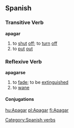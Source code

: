 == Spanish == 
=== Transitive Verb === 
'''apagar'''
# to [[shut]] [[off]]; to [[turn]] [[off]]
# to [[put]] [[out]]

=== Reflexive Verb ===
'''apagarse'''
# to [[fade]]; to be [[extinguished]]
# to [[wane]]

[[Category:Spanish verbs]] 
==== Conjugations ====
{{template:Es:-ar(apagar)|apag|apagu}}

[[hu:Apagar]]
[[pl:Apagar]]
[[fi:Apagar]]
